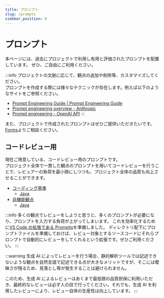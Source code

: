 ```yaml
---
title: プロンプト
slug: /prompts
sidebar_position: 0
---
```


# プロンプト

本ページには、過去にプロジェクトで利用し有用と評価されたプロンプトを配置しています。
ぜひ、ご自由にご利用ください。

:::info
プロジェクトの文脈に応じて、観点の追加や削除等、カスタマイズしてください。  
プロンプトを作成する際には様々なテクニックが存在します。例えば以下のようなサイトをご参照ください。

- [Prompt Engineering Guide | Prompt Engineering Guide](https://www.promptingguide.ai/jp)
- [Prompt engineering overview - Anthropic](https://docs.anthropic.com/en/docs/build-with-claude/prompt-engineering/overview)
- [Prompt engineering - OpenAI API](https://platform.openai.com/docs/guides/prompt-engineering)
  :::

また、プロジェクトで作成されたプロンプトはぜひご提供いただきたいです。[Forms](https://forms.office.com/r/TZCDzPHEZQ)よりご相談ください。

## コードレビュー用

現在ご用意している、コードレビュー用のプロンプトです。  
プロジェクト全体で一貫した観点のプロンプトを用いてコードレビューを行うことで、レビュアーの負荷を最小限にしつつも、プロジェクト全体の品質も向上させることができます。

- [コーディング基準](/prompts/code_standards/)
  - [Java](/prompts/code_standards/java)
- [非機能観点](/prompts/non_functional)
  - [Java](/prompts/non_functional/java)

:::info
多くの観点でレビューをしようと思うと、多くのプロンプトが必要になり、プロンプトを入力する負荷が上がってしまいます。
これを効率化するために[VS Code の拡張である Promptis](https://github.com/Fintan-contents/promptis)を準備しました。
ディレクトリ配下にプロンプトファイルを準備しておけば、レビュー対象とするソースコードにそれらプロンプトで自動的にレビューをしてくれるという拡張です。ぜひご利用ください。
:::

:::warning
生成 AI によってレビューを行う場合、静的解析ツールでは記述できないような観点を自然言語で記述できる点が大きなメリットですが、そこには曖昧さが残るため、見落とし等が発生することは避けられません。

このため、生成 AI によるレビューはあくまで最低限の品質担保に利用いただき、最終的なレビューは必ず人の目で行ってください。それでも、生成 AI を利用したレビューにより、レビュー自体の生産性は向上しています。
:::
